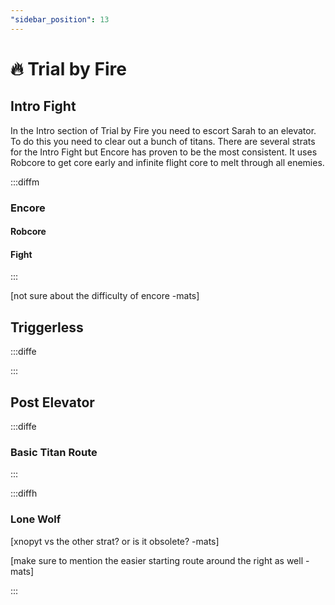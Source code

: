 ```yaml
---
"sidebar_position": 13
---
```



# 🔥 Trial by Fire

## Intro Fight

In the Intro section of Trial by Fire you need to escort Sarah to an elevator. To do this you need to clear out a bunch of titans. 
There are several strats for the Intro Fight but Encore has proven to be the most consistent. 
It uses Robcore to get core early and infinite flight core to melt through all enemies. 

:::diffm

### Encore

#### Robcore

#### Fight

:::

[not sure about the difficulty of encore -mats]

## Triggerless

:::diffe

:::

## Post Elevator

:::diffe

### Basic Titan Route

:::

:::diffh

### Lone Wolf

[xnopyt vs the other strat? or is it obsolete? -mats]

[make sure to mention the easier starting route around the right as well -mats]

:::